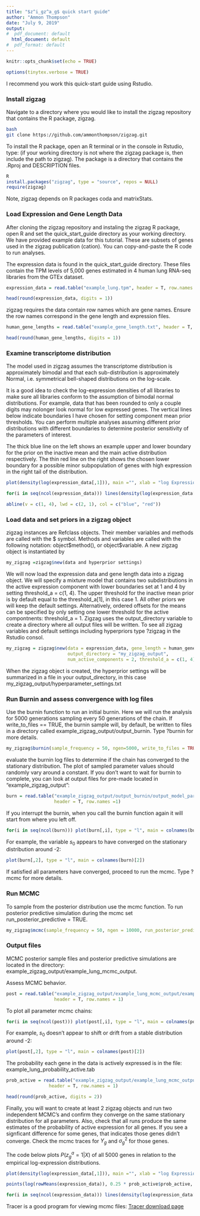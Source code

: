 ```yaml
---
title: "$z^i_gz^a_g$ quick start guide"
author: "Ammon Thompson"
date: "July 9, 2019"
output:
#  pdf_document: default
  html_document: default
#  pdf_format: default
---
```


```r
knitr::opts_chunk$set(echo = TRUE)
```

```r
options(tinytex.verbose = TRUE)
```
I recommend you work this quick-start guide using Rstudio.

### Install zigzag
Navigate to a directory where you would like to install the zigzag repository that contains the R package, zigzag. 

```bash
bash
git clone https://github.com/ammonthompson/zigzag.git
```
To install the R package, open an R terminal or in the console in Rstudio, type: (if your working directory is not where the zigzag package is, then include the path to zigzag). The package is a directory that contains the .Rproj and DESCRIPTION files.
```r
R
install.packages("zigzag", type = "source", repos = NULL)
require(zigzag)
```
Note, zigzag depends on R packages coda and matrixStats.



### Load Expression and Gene Length Data
After cloning the zigzag repository and instaling the zigzag R package, open R and set the quick_start_guide directory as your working directory.
We have provided example data for this tutorial. These are subsets of genes used in the zigzag publication (cation). You can copy-and-paste the R code to run analyses. 

The expression data is found in the quick_start_guide directory. These files contain the TPM levels of 5,000 genes estimated in 4 human lung RNA-seq libraries from the GTEx dataset. 

```r
expression_data = read.table("example_lung.tpm", header = T, row.names = 1)

head(round(expression_data, digits = 1))
```

zigzag requires the data contain row names which are gene names. Ensure the row names correspond in the gene length and expression files.
```r
human_gene_lengths = read.table("example_gene_length.txt", header = T, row.names = 1)

head(round(human_gene_lengths, digits = 1))
```




### Examine transcriptome distribution
The model used in zigzag assumes the transcriptome distribution is approximately bimodal and that each sub-distribution is approximately Normal, i.e. symmetrical bell-shaped distributions on the log-scale.

It is a good idea to check the log-expression densities of all libraries to make sure all libraries conform to the assumption of bimodal normal distributions. For example, data that has been rounded to only a couple digits may nolonger look normal for low expressed genes. The vertical lines below indicate boundaries I have chosen for setting component mean prior thresholds. You can perform multiple analyses assuming different prior distributions with different boundaries to determine posterior sensitivity of the parameters of interest. 

The thick blue line on the left shows an example upper and lower boundary for the prior on the inactive mean and the main active distribution respectively. The thin red line on the right shows the chosen lower boundary for a possible minor subpopulation of genes with high expression in the right tail of the distribution.

```r

plot(density(log(expression_data[,1])), main ="", xlab = "log Expression", ylim = c(0, 0.25))

for(i in seq(ncol(expression_data))) lines(density(log(expression_data[,i])))

abline(v = c(1, 4), lwd = c(2, 1), col = c("blue", "red"))
```



### Load data and set priors in a zigzag object
zigzag instances are Refclass objects. Their member variables and methods are called with the \$ symbol. Methods and variables are called with the following notation: object\$method(), or object\$variable. A new zigzag object is instantiated by 

```r
my_zigzag =zigzag$new(data and hyperprior settings)
```

We will now load the expression data and gene length data into a zigzag object. We will specify a mixture model that contains two subdistributions in the active expression component with lower boundaries set at 1 and 4 by setting threshold_a = c(1, 4). The upper threshold for the inactive mean prior is by default equal to the threshold_a[1], in this case 1. All other priors we will keep the default settings. Alternatively, ordered offsets for the means can be specified by only setting one lower threshold for the active compontnents: threshold_a = 1. Zigzag uses the output_directory variable to create a directory where all output files will be written. To see all zigzag variables and default settings including hyperpriors type ?zigzag in the Rstudio consol.

```r
my_zigzag = zigzag$new(data = expression_data, gene_length = human_gene_lengths, 
                       output_directory = "my_zigzag_output", 
                       num_active_components = 2, threshold_a = c(1, 4))
```
When the zigzag object is created, the hyperprior settings will be summarized in a file in your output_directory, in this case my_zigzag_output/hyperparameter_settings.txt




### Run Burnin and assess convergence with log files
Use the burnin function to run an initial burnin. Here we will run the analysis for 5000 generations sampling every 50 generations of the chain.
If write_to_files == TRUE, the burnin sample will, by default, be written to files in a directory called example_zigzag_output/output_burnin. Type ?burnin for more details.

```r
my_zigzag$burnin(sample_frequency = 50, ngen=5000, write_to_files = TRUE)
```


evaluate the burnin log files to determine if the chain has converged to the stationary distribution. The plot of sampled parameter values should randomly vary around a constant. If you don't want to wait for burnin to complete, you can look at output files for pre-made located in "example_zigzag_output":

```r

burn = read.table("example_zigzag_output/output_burnin/output_model_parameters.log", 
                  header = T, row.names =1)
```


If you interrupt the burnin, when you call the burnin function again it will start from where you left off. 

```r

for(i in seq(ncol(burn))) plot(burn[,i], type = "l", main = colnames(burn)[i])

```
For example, the variable $s_0$ appears to have converged on the stationary distribution around -2:

```r
plot(burn[,2], type = "l", main = colnames(burn)[2])
```

If satisfied all parameters have converged, proceed to run the mcmc. Type ?mcmc for more details.

### Run MCMC

To sample from the posterior distribution use the mcmc function. To run posterior predictive simulation during the mcmc set run_posterior_predictive = TRUE.

```r
my_zigzag$mcmc(sample_frequency = 50, ngen = 10000, run_posterior_predictive = TRUE)
```



### Output files
MCMC posterior sample files and posterior predictive simulations are located in the directory: example_zigzag_output/example_lung_mcmc_output. 

Assess MCMC behavior.
```r
post = read.table("example_zigzag_output/example_lung_mcmc_output/example_lung_model_parameters.log", 
                  header = T, row.names = 1)
```

To plot all parameter mcmc chains:
```r
for(i in seq(ncol(post))) plot(post[,i], type = "l", main = colnames(post)[i])

```

For example, $s_0$ doesn't appear to shift or drift from a stable distribution around -2:
```r

plot(post[,2], type = "l", main = colnames(post)[2])

```


The probability each gene in the data is actively expressed is in the file: example_lung_probability_active.tab

```r
prob_active = read.table("example_zigzag_output/example_lung_mcmc_output/example_lung_probability_active.tab",
                header = T, row.names = 1)

head(round(prob_active, digits = 2))

```

Finally, you will want to create at least 2 zigzag objects and run two independent MCMC's and confirm they converge on the same stationary distribution for all parameters. Also, check that all runs produce the same estimates of the probability of active expression for all genes. If you see a signficant difference for some genes, that indicates those genes didn't converge. Check the mcmc traces for $Y_g$ and $\sigma^2_g$ for those genes. 

The code below plots $P(z^a_g = 1 | X)$ of all 5000 genes in relation to the empirical log-expression distributions.

```r
plot(density(log(expression_data[,1])), main ="", xlab = "log Expression", ylim = c(0, 0.25))

points(log(rowMeans(expression_data)), 0.25 * prob_active$prob_active, col = "red", cex = 0.5)

for(i in seq(ncol(expression_data))) lines(density(log(expression_data[,i])))

```


Tracer is a good program for viewing mcmc files: [Tracer download page](http://tree.bio.ed.ac.uk/software/tracer/)

